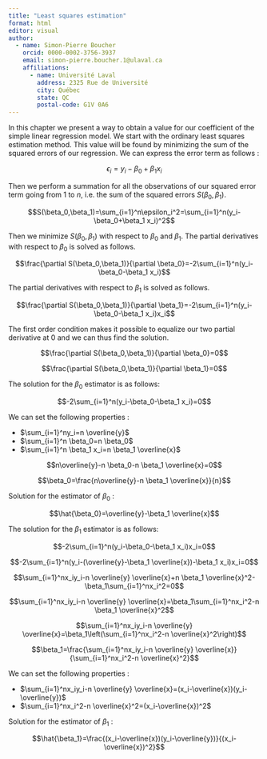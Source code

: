 ```yaml
---
title: "Least squares estimation"
format: html
editor: visual
author:
  - name: Simon-Pierre Boucher
    orcid: 0000-0002-3756-3937
    email: simon-pierre.boucher.1@ulaval.ca
    affiliations:
      - name: Université Laval
        address: 2325 Rue de Université
        city: Québec
        state: QC 
        postal-code: G1V 0A6
---
```


In this chapter we present a way to obtain a value for our coefficient of the simple linear regression model. We start with the ordinary least squares estimation method. This value will be found by minimizing the sum of the squared errors of our regression. We can express the error term as follows :

$$\epsilon_i=y_i-\beta_0+\beta_1x_i$$

Then we perform a summation for all the observations of our squared error term going from $1$ to $n$, i.e. the sum of the squared errors $S(\beta_0,\beta_1)$.

$$S(\beta_0,\beta_1)=\sum_{i=1}^n\epsilon_i^2=\sum_{i=1}^n(y_i-\beta_0+\beta_1 x_i)^2$$

Then we minimize $S(\beta_0,\beta_1)$ with respect to $\beta_0$ and $\beta_1$. The partial derivatives with respect to $\beta_0$ is solved as follows.

$$\frac{\partial S(\beta_0,\beta_1)}{\partial \beta_0}=-2\sum_{i=1}^n(y_i-\beta_0-\beta_1 x_i)$$

The partial derivatives with respect to $\beta_1$ is solved as follows.

$$\frac{\partial S(\beta_0,\beta_1)}{\partial \beta_1}=-2\sum_{i=1}^n(y_i-\beta_0-\beta_1 x_i)x_i$$

The first order condition makes it possible to equalize our two partial derivative at 0 and we can thus find the solution.

$$\frac{\partial S(\beta_0,\beta_1)}{\partial \beta_0}=0$$

$$\frac{\partial S(\beta_0,\beta_1)}{\partial \beta_1}=0$$

The solution for the $\beta_0$ estimator is as follows:

$$-2\sum_{i=1}^n(y_i-\beta_0-\beta_1 x_i)=0$$

We can set the following properties :


- $\sum_{i=1}^ny_i=n \overline{y}$
- $\sum_{i=1}^n \beta_0=n \beta_0$
- $\sum_{i=1}^n \beta_1 x_i=n \beta_1 \overline{x}$

$$n\overline{y}-n \beta_0-n \beta_1 \overline{x}=0$$

$$\beta_0=\frac{n\overline{y}-n \beta_1 \overline{x}}{n}$$

Solution for the estimator of $\beta_0$ :

$$\hat{\beta_0}=\overline{y}-\beta_1 \overline{x}$$


The solution for the $\beta_1$ estimator is as follows:

$$-2\sum_{i=1}^n(y_i-\beta_0-\beta_1 x_i)x_i=0$$

$$-2\sum_{i=1}^n(y_i-(\overline{y}-\beta_1 \overline{x})-\beta_1 x_i)x_i=0$$

$$\sum_{i=1}^nx_iy_i-n \overline{y} \overline{x}+n \beta_1 \overline{x}^2-\beta_1\sum_{i=1}^nx_i^2=0$$

$$\sum_{i=1}^nx_iy_i-n \overline{y} \overline{x}=\beta_1\sum_{i=1}^nx_i^2-n \beta_1 \overline{x}^2$$

$$\sum_{i=1}^nx_iy_i-n \overline{y} \overline{x}=\beta_1\left(\sum_{i=1}^nx_i^2-n \overline{x}^2\right)$$

$$\beta_1=\frac{\sum_{i=1}^nx_iy_i-n \overline{y} \overline{x}}{\sum_{i=1}^nx_i^2-n \overline{x}^2}$$

We can set the following properties :

- $\sum_{i=1}^nx_iy_i-n \overline{y} \overline{x}=(x_i-\overline{x})(y_i-\overline{y})$
- $\sum_{i=1}^nx_i^2-n \overline{x}^2=(x_i-\overline{x})^2$

Solution for the estimator of $\beta_1$ : 

$$\hat{\beta_1}=\frac{(x_i-\overline{x})(y_i-\overline{y})}{(x_i-\overline{x})^2}$$







